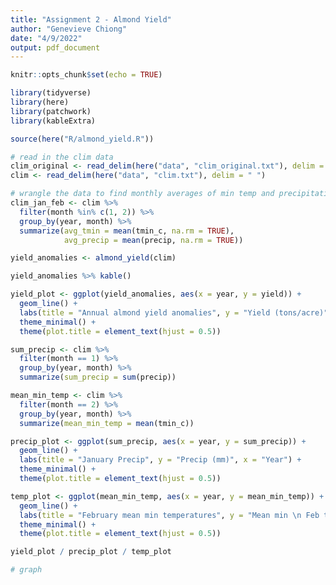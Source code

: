 ```yaml
---
title: "Assignment 2 - Almond Yield"
author: "Genevieve Chiong"
date: "4/9/2022"
output: pdf_document
---
```


```r
knitr::opts_chunk$set(echo = TRUE)

library(tidyverse)
library(here)
library(patchwork)
library(kableExtra)

source(here("R/almond_yield.R"))
```


```r
# read in the clim data 
clim_original <- read_delim(here("data", "clim_original.txt"), delim = " ")
clim <- read_delim(here("data", "clim.txt"), delim = " ")

# wrangle the data to find monthly averages of min temp and precipitation for February
clim_jan_feb <- clim %>% 
  filter(month %in% c(1, 2)) %>% 
  group_by(year, month) %>% 
  summarize(avg_tmin = mean(tmin_c, na.rm = TRUE),
            avg_precip = mean(precip, na.rm = TRUE))
```

```r
yield_anomalies <- almond_yield(clim)

yield_anomalies %>% kable()
```

```r
yield_plot <- ggplot(yield_anomalies, aes(x = year, y = yield)) +
  geom_line() +
  labs(title = "Annual almond yield anomalies", y = "Yield (tons/acre)", x = "Year") +
  theme_minimal() +
  theme(plot.title = element_text(hjust = 0.5))
```


```r
sum_precip <- clim %>% 
  filter(month == 1) %>% 
  group_by(year, month) %>% 
  summarize(sum_precip = sum(precip))

mean_min_temp <- clim %>% 
  filter(month == 2) %>% 
  group_by(year, month) %>% 
  summarize(mean_min_temp = mean(tmin_c))
```

```r
precip_plot <- ggplot(sum_precip, aes(x = year, y = sum_precip)) +
  geom_line() +
  labs(title = "January Precip", y = "Precip (mm)", x = "Year") +
  theme_minimal() +
  theme(plot.title = element_text(hjust = 0.5))

temp_plot <- ggplot(mean_min_temp, aes(x = year, y = mean_min_temp)) +
  geom_line() +
  labs(title = "February mean min temperatures", y = "Mean min \n Feb temp (ºC)", x = "Year") +
  theme_minimal() +
  theme(plot.title = element_text(hjust = 0.5))
```

```r
yield_plot / precip_plot / temp_plot
```




```r
# graph

```







